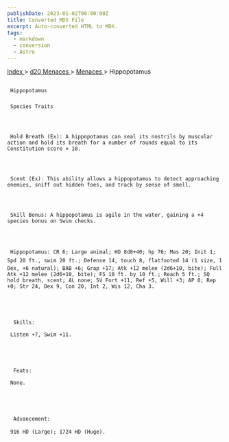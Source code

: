 ```yaml
---
publishDate: 2023-01-02T00:00:00Z
title: Converted MDX File
excerpt: Auto-converted HTML to MDX.
tags:
  - markdown
  - conversion
  - Astro
---
```


[
Index
](-index) >
[
d20 Menaces
](menaces-d20-index) >
[
Menaces
](menaces-d20-menaces-index) > Hippopotamus

##

     Hippopotamus

###

     Species Traits




     Hold Breath (Ex): A hippopotamus can seal its nostrils by muscular action and hold its breath for a number of rounds equal to its Constitution score × 10.




     Scent (Ex): This ability allows a hippopotamus to detect approaching enemies, sniff out hidden foes, and track by sense of smell.




     Skill Bonus: A hippopotamus is agile in the water, gaining a +4 species bonus on Swim checks.




     Hippopotamus: CR 6; Large animal; HD 8d8+40; hp 76; Mas 20; Init 1; Spd 20 ft., swim 20 ft.; Defense 14, touch 8, flatfooted 14 (1 size, 1 Dex, +6 natural); BAB +6; Grap +17; Atk +12 melee (2d6+10, bite); Full Atk +12 melee (2d6+10, bite); FS 10 ft. by 10 ft.; Reach 5 ft.; SQ hold breath, scent; AL none; SV Fort +11, Ref +5, Will +3; AP 0; Rep +0; Str 24, Dex 9, Con 20, Int 2, Wis 12, Cha 3.





      Skills:

     Listen +7, Swim +11.





      Feats:

     None.





      Advancement:

     916 HD (Large); 1724 HD (Huge).
